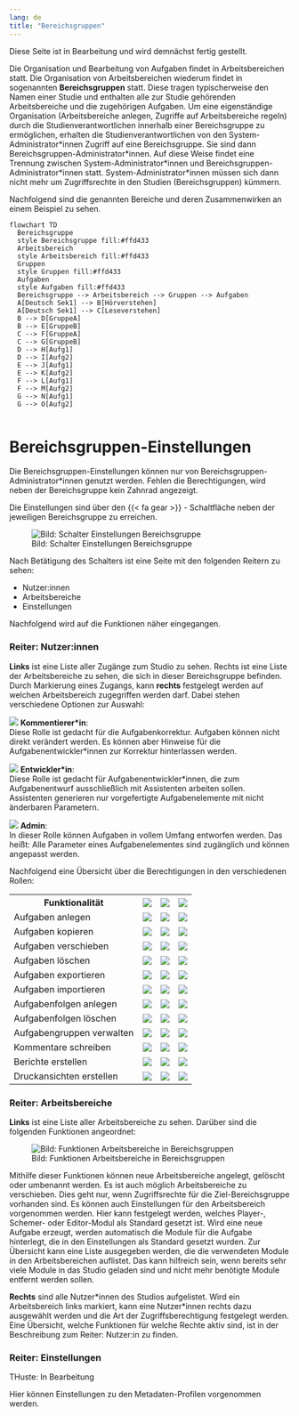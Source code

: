 ```yaml
---
lang: de
title: "Bereichsgruppen"
---
```


::: {.callout-note}
Diese Seite ist in Bearbeitung und wird demnächst fertig gestellt.
:::

Die Organisation und Bearbeitung von Aufgaben findet in Arbeitsbereichen statt. Die Organisation von Arbeitsbereichen wiederum findet in sogenannten **Bereichsgruppen** statt. Diese tragen typischerweise den Namen einer Studie und enthalten alle zur Studie gehörenden Arbeitsbereiche und die zugehörigen Aufgaben. Um eine eigenständige Organisation (Arbeitsbereiche anlegen, Zugriffe auf Arbeitsbereiche regeln) durch die Studienverantwortlichen innerhalb einer Bereichsgruppe zu ermöglichen, erhalten die Studienverantwortlichen von den System-Administrator\*innen Zugriff auf eine Bereichsgruppe. Sie sind dann Bereichsgruppen-Administrator\*innen. Auf diese Weise findet eine Trennung zwischen System-Administrator\*innen und Bereichsgruppen-Administrator\*innen statt. System-Administrator\*innen müssen sich dann nicht mehr um Zugriffsrechte in den Studien (Bereichsgruppen) kümmern.

Nachfolgend sind die genannten Bereiche und deren Zusammenwirken an einem Beispiel zu sehen.

```mermaid
flowchart TD
  Bereichsgruppe
  style Bereichsgruppe fill:#ffd433
  Arbeitsbereich
  style Arbeitsbereich fill:#ffd433
  Gruppen
  style Gruppen fill:#ffd433
  Aufgaben
  style Aufgaben fill:#ffd433
  Bereichsgruppe --> Arbeitsbereich --> Gruppen --> Aufgaben
  A[Deutsch Sek1] --> B[Hörverstehen]
  A[Deutsch Sek1] --> C[Leseverstehen]
  B --> D[GruppeA]
  B --> E[GruppeB]
  C --> F[GruppeA]
  C --> G[GruppeB]
  D --> H[Aufg1]
  D --> I[Aufg2]
  E --> J[Aufg1]
  E --> K[Aufg2]
  F --> L[Aufg1]
  F --> M[Aufg2]
  G --> N[Aufg1]
  G --> O[Aufg2]
  
```

# Bereichsgruppen-Einstellungen

::: {.callout-note}
Die Bereichsgruppen-Einstellungen können nur von Bereichsgruppen-Administrator\*innen genutzt werden. Fehlen die Berechtigungen, wird neben der Bereichsgruppe kein Zahnrad angezeigt.
:::

Die Einstellungen sind über den {{< fa gear >}} - Schaltfläche neben der jeweiligen Bereichsgruppe zu erreichen.

![Bild: Schalter Einstellungen Bereichsgruppe](Schalter_Einstellungen_Bereich.png){fig-align="left"}

Nach Betätigung des Schalters ist eine Seite mit den folgenden Reitern zu sehen:

* Nutzer:innen
* Arbeitsbereiche
* Einstellungen

Nachfolgend wird auf die Funktionen näher eingegangen.

### Reiter: Nutzer:innen

**Links** ist eine Liste aller Zugänge zum Studio zu sehen. Rechts ist eine Liste der Arbeitsbereiche zu sehen, die sich in dieser Bereichsgruppe befinden. Durch Markierung eines Zugangs, kann **rechts** festgelegt werden auf welchen Arbeitsbereich zugegriffen werden darf. Dabei stehen verschiedene Optionen zur Auswahl:

![](Symbol_Zugriff_Kommentierer.png) **Kommentierer\*in**:<br> 
Diese Rolle ist gedacht für die Aufgabenkorrektur. Aufgaben können nicht direkt verändert werden. Es können aber Hinweise für die Aufgabenentwickler\*innen zur Korrektur hinterlassen werden.

![](Symbol_Zugriff_Dev.png) **Entwickler\*in**:<br>
Diese Rolle ist gedacht für Aufgabenentwickler\*innen, die zum Aufgabenentwurf ausschließlich mit Assistenten arbeiten sollen. Assistenten generieren nur vorgefertigte Aufgabenelemente mit nicht änderbaren Parametern.

![](Symbol_Zugriff_Admin.png) **Admin**:<br>
In dieser Rolle können Aufgaben in vollem Umfang entworfen werden. Das heißt: Alle Parameter eines Aufgabenelementes sind zugänglich und können angepasst werden.

Nachfolgend eine Übersicht über die Berechtigungen in den verschiedenen Rollen:

```{=html}
<table>
<tr>
    <th><b>Funktionalität</b></th>
    <th align=center><img src="Symbol_Zugriff_Kommentierer.png" ></th>
    <th align=center><img src="Symbol_Zugriff_Dev.png" ></th>
    <th align=center><img src="Symbol_Zugriff_Admin.png" ></th>
</tr>
<tr>
    <td>Aufgaben anlegen</td>
    <td align=center><img src="Symbol_kein_Zugriff.png" ></td>
    <td align=center><img src="Symbol_Zugriff_erlaubt.png" ></td>
    <td align=center><img src="Symbol_Zugriff_erlaubt.png" ></td>
</tr>
<tr>
    <td>Aufgaben kopieren</td>
    <td align=center><img src="Symbol_Zugriff_erlaubt.png" ></td>
    <td align=center><img src="Symbol_Zugriff_erlaubt.png" ></td>
    <td align=center><img src="Symbol_Zugriff_erlaubt.png" ></td>
</tr>
<tr>
    <td>Aufgaben verschieben</td>
    <td align=center><img src="Symbol_kein_Zugriff.png" ></td>
    <td align=center><img src="Symbol_kein_Zugriff.png" ></td>
    <td align=center><img src="Symbol_Zugriff_erlaubt.png" ></td>
</tr>
<tr>
    <td>Aufgaben löschen</td>
    <td align=center><img src="Symbol_kein_Zugriff.png" ></td>
    <td align=center><img src="Symbol_kein_Zugriff.png" ></td>
    <td align=center><img src="Symbol_Zugriff_erlaubt.png" ></td>
</tr>
<tr>
    <td>Aufgaben exportieren</td>
    <td align=center><img src="Symbol_Zugriff_erlaubt.png" ></td>
    <td align=center><img src="Symbol_Zugriff_erlaubt.png" ></td>
    <td align=center><img src="Symbol_Zugriff_erlaubt.png" ></td>
</tr>
<tr>
    <td>Aufgaben importieren</td>
    <td align=center><img src="Symbol_kein_Zugriff.png" ></td>
    <td align=center><img src="Symbol_kein_Zugriff.png" ></td>
    <td align=center><img src="Symbol_Zugriff_erlaubt.png" ></td>
</tr>
<tr>
    <td>Aufgabenfolgen anlegen</td>
    <td align=center><img src="Symbol_kein_Zugriff.png" ></td>
    <td align=center><img src="Symbol_kein_Zugriff.png" ></td>
    <td align=center><img src="Symbol_Zugriff_erlaubt.png" ></td>
</tr>
<tr>
    <td>Aufgabenfolgen löschen</td>
    <td align=center><img src="Symbol_kein_Zugriff.png" ></td>
    <td align=center><img src="Symbol_kein_Zugriff.png" ></td>
    <td align=center><img src="Symbol_Zugriff_erlaubt.png" ></td>
</tr>
<tr>
    <td>Aufgabengruppen verwalten</td>
    <td align=center><img src="Symbol_kein_Zugriff.png" ></td>
    <td align=center><img src="Symbol_kein_Zugriff.png" ></td>
    <td align=center><img src="Symbol_Zugriff_erlaubt.png" ></td>
</tr>
<tr>
    <td>Kommentare schreiben</td>
    <td align=center><img src="Symbol_Zugriff_erlaubt.png" ></td>
    <td align=center><img src="Symbol_Zugriff_erlaubt.png" ></td>
    <td align=center><img src="Symbol_Zugriff_erlaubt.png" ></td>
</tr>
<tr>
    <td>Berichte erstellen</td>
    <td align=center><img src="Symbol_Zugriff_erlaubt.png" ></td>
    <td align=center><img src="Symbol_Zugriff_erlaubt.png" ></td>
    <td align=center><img src="Symbol_Zugriff_erlaubt.png" ></td>
</tr>
<tr>
    <td>Druckansichten erstellen</td>
    <td align=center><img src="Symbol_Zugriff_erlaubt.png" ></td>
    <td align=center><img src="Symbol_Zugriff_erlaubt.png" ></td>
    <td align=center><img src="Symbol_Zugriff_erlaubt.png" ></td>
</tr>
</table>

```

### Reiter: Arbeitsbereiche

**Links** ist eine Liste aller Arbeitsbereiche zu sehen. Darüber sind die folgenden Funktionen angeordnet:

![Bild: Funktionen Arbeitsbereiche in Bereichsgruppen](Funktionen_Arbeitsbereiche_Bereichsgruppe.png){fig-align="left"}

Mithilfe dieser Funktionen können neue Arbeitsbereiche angelegt, gelöscht oder umbenannt werden. Es ist auch möglich Arbeitsbereiche zu verschieben. Dies geht nur, wenn Zugriffsrechte für die Ziel-Bereichsgruppe vorhanden sind. Es können auch Einstellungen für den Arbeitsbereich vorgenommen werden. Hier kann festgelegt werden, welches Player-, Schemer- oder Editor-Modul als Standard gesetzt ist. Wird eine neue Aufgabe erzeugt, werden automatisch die Module für die Aufgabe hinterlegt, die in den Einstellungen als Standard gesetzt wurden. Zur Übersicht kann eine Liste ausgegeben werden, die die verwendeten Module in den Arbeitsbereichen auflistet. Das kann hilfreich sein, wenn bereits sehr viele Module in das Studio geladen sind und nicht mehr benötigte Module entfernt werden sollen.

**Rechts** sind alle Nutzer\*innen des Studios aufgelistet. Wird ein Arbeitsbereich links markiert, kann eine Nutzer\*innen rechts dazu ausgewählt werden und die Art der Zugriffsberechtigung festgelegt werden. Eine Übersicht, welche Funktionen für welche Rechte aktiv sind, ist in der Beschreibung zum Reiter: Nutzer:in zu finden.

### Reiter: Einstellungen

::: {.callout-note}
THuste: In Bearbeitung
:::

Hier können Einstellungen zu den Metadaten-Profilen vorgenommen werden.